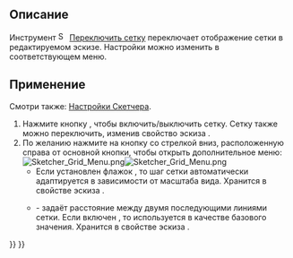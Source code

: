 <languages/>

{{Docnav/ru
|[[Sketcher_ViewSection/ru|Просмотр сечения]]
|[[Sketcher_Snap/ru|Переключить привязку]]
|[[Sketcher_Workbench/ru|Скетчер]]
|IconL=Sketcher_ViewSection.svg
|IconR=Sketcher_Snap.svg
|IconC=Workbench_Sketcher.svg
}}

{{GuiCommand/ru
|Name=Sketcher Grid
|Name/ru=Переключить сетку
|Workbenches=[[Sketcher_Workbench/ru|Скетчер]]
|Version=0.21
|SeeAlso=[[Sketcher_Snap/ru|Переключить привязку]]
}}

<span id="Description"></span>
== Описание ==

Инструмент [[Image:Sketcher_Grid.svg|16px]] [[Sketcher_Grid/ru|Переключить сетку]] переключает отображение сетки в редактируемом эскизе. Настройки можно изменить в соответствующем меню.

<span id="Usage"></span>
== Применение ==

Смотри также: [[Sketcher_Preferences/ru#Grid|Настройки Скетчера]].

# Нажмите кнопку {{Button|[[Image:Sketcher_Grid.svg|16px]] [[Sketcher_Grid/ru|Переключить сетку]]}}, чтобы включить/выключить сетку. Сетку также можно переключить, изменив свойство эскиза {{PropertyView|Show Grid (Показать сетку)}}.
# По желанию нажмите на кнопку со стрелкой вниз, расположенную справа от основной кнопки, чтобы открыть дополнительное меню:<br>[[File:Sketcher_Grid_Menu.png]][[File:Sketcher_Grid_Menu.png]]
#* Если установлен флажок {{MenuCommand|Автоматический шаг сетки}}, то шаг сетки автоматически адаптируется в зависимости от масштаба вида. Хранится в свойстве эскиза {{PropertyView|Grid Auto (Автоматическая Сетка)}}.
#* {{MenuCommand|Spacing}} - задаёт расстояние между двумя последующими линиями сетки. Если включен {{MenuCommand|Автоматический шаг сетки}}, то используется в качестве базового значения. Хранится в свойстве эскиза {{PropertyView|Grid Size (Шаг Сетки)}}.


{{Docnav/ru
|[[Sketcher_ViewSection/ru|Просмотр сечения]]
|[[Sketcher_Snap/ru|Переключить привязку]]
|[[Sketcher_Workbench/ru|Скетчер]]
|IconL=Sketcher_ViewSection.svg
|IconR=Sketcher_Snap.svg
|IconC=Workbench_Sketcher.svg
}}

{{Sketcher_Tools_navi{{#translation:}}}}
{{Userdocnavi{{#translation:}}}}